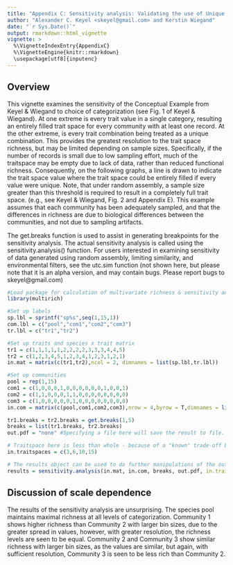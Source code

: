 ```yaml
---
title: "Appendix C: Sensitivity analysis: Validating the use of Unique Trait Combinations for measuring multivariate functional richness"
author: "Alexander C. Keyel <skeyel@gmail.com> and Kerstin Wiegand"
date: "`r Sys.Date()`"
output: rmarkdown::html_vignette
vignette: >
  %\VignetteIndexEntry{AppendixC}
  %\VignetteEngine{knitr::rmarkdown}
  \usepackage[utf8]{inputenc}
---
```


## Overview
This vignette examines the sensitivity of the Conceptual Example from Keyel & Wiegand to choice of categorization (see Fig. 1 of Keyel & Wiegand). At one extreme is every trait value in a single category, resulting an entirely filled trait space for every community with at least one record. At the other extreme, is every trait combination being treated as a unique combination. This provides the greatest resolution to the trait space richness, but may be limited depending on sample sizes. Specifically, if the number of records is small due to low sampling effort, much of the traitspace may be empty due to lack of data, rather than reduced functional richness. Consequently, on the following graphs, a line is drawn to indicate the trait space value where the trait space could be entirely filled if every value were unique. Note, that under random assembly, a sample size greater than this threshold is required to result in a completely full trait space. (e.g., see Keyel & Wiegand, Fig. 2 and Appendix E). This example assumes that each community has been adequately sampled, and that the differences in richness are due to biological differences between the communities, and not due to sampling artifacts.

The get.breaks function is used to assist in generating breakpoints for the sensitivity analysis. The actual sensitivity analysis is called using the sensitivity.analysis() function. For users interested in examining sensitivity of data generated using random assembly, limiting similarity, and environmental filters, see the utc.sim function (not shown here, but please note that it is an alpha version, and may contain bugs. Please report bugs to skeyel@gmail.com)

```r
#Load package for calculation of multivariate richness & sensitivity analysis tools
library(multirich) 

#Set up labels
sp.lbl = sprintf("sp%s",seq(1,15,1))
com.lbl = c("pool","com1","com2","com3")
tr.lbl = c("tr1","tr2")

#Set up traits and species x trait matrix
tr1 = c(1,1,1,1,1,2,2,2,2,3,3,3,4,4,5)
tr2 = c(1,2,3,4,5,1,2,3,4,1,2,3,1,2,1)
in.mat = matrix(c(tr1,tr2),ncol = 2, dimnames = list(sp.lbl,tr.lbl))

#Set up communities
pool = rep(1,15)
com1 = c(1,0,0,0,1,0,0,0,0,0,0,1,0,0,1)
com2 = c(1,1,0,0,0,1,1,0,0,0,0,0,0,0,0)
com3 = c(1,0,0,0,0,0,1,0,0,0,0,0,0,0,0)
in.com = matrix(c(pool,com1,com2,com3),nrow = 4,byrow = T,dimnames = list(com.lbl,sp.lbl))

tr1.breaks = tr2.breaks = get.breaks(1,5)
breaks = list(tr1.breaks, tr2.breaks)
out.pdf = "none" #Specifying a file here will save the result to file.

# Traitspace here is less than whole - because of a "known" trade-off between the two traits
in.traitspaces = c(3,6,10,15) 

# The results object can be used to do further manipulations of the output data
results = sensitivity.analysis(in.mat, in.com, breaks, out.pdf, in.traitspaces = in.traitspaces)

```

## Discussion of scale dependence
The results of the sensitivity analysis are unsurprising. The species pool maintains maximal richness at all levels of categorization. Community 1 shows higher richness than Community 2 with larger bin sizes, due to the greater spread in values, however, with greater resolution, the richness levels are seen to be equal. Community 2 and Community 3 show similar richness with larger bin sizes, as the values are similar, but again, with sufficient resolution, Community 3 is seen to be less rich than Community 2.